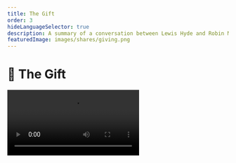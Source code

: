```yaml
---
title: The Gift
order: 3
hideLanguageSelector: true
description: A summary of a conversation between Lewis Hyde and Robin McKenna on The Gift as a phenomena and how we might use traditional interpretations in order to co-create more communal modern spaces based on ancient forms of exchange and relationship.
featuredImage: images/shares/giving.png
---
```


# 🎁 The Gift

<Video src="https://www.youtube-nocookie.com/embed/Kk2JVP-HKI8?start=240" />

> "One of the tragedies of modern life occurs when people go into aboriginal communities where 
there is a lively gift exchange and say, 'You know, logically, you could turn this into a 
commercial economy. If you just sold these things to one another, it would have the same 
effect.'' This destroys the community."

Perhaps we can reverse the above by building tools which allow us to present the commercial 
economy with the same dictum: "You know, logically, you could turn this into a gift economy. 
If you program reciprocal loops and recursive incentives, it would have the same effect," 
thereby discovering again what was [old community in new form](/learn/module-0/conversation/#old-gifts-anew)...

### How does this fit into Kernel?

There are many types of transactional exchange humans can enter into, and nearly all of them 
are required in a fully functional and healthy society. This talk has been selected because 
Lewis Hyde provides a balanced perspective on the place and importance of gift exchange within 
an economy, emphasizing the kinds of work and contexts in which it is most appropriate.

It should help you understand that this is not an idealistic module: it 
is [again a question of trade-offs](/learn/module-0/play-of-pattern/). The argument is not 
that we should abandon any kind of economic activity other than gift-giving; simply that gifts 
are the opposite extreme from purely commercial transactions and that we need to think carefully 
about where on the spectrum of possibility between our work best fits.

<Flash>

<Card>

Prompt: A healthy society requires what kind of economy: market or gift?

Both!

</Card>

</Flash>

## Brief

> I had been introduced to the anthropology of gift exchange as a kind of economy and it struck 
me almost immediately that this was a language which could be used to talk about the situation 
of creative artists.

Hyde talks about his own biography and the notion that poetry, in particular, might have a 
different economy and the series of [questions](/learn/module-2/better-questions) this led 
him to:

<Process>

Why don't creative artists earn a living the way lawyers, doctors and computer scientists do?

Why do many artists feel a barrier between their work and the commercial world?

The anthropology suggests that there is an ethic, and therefore a set of obligations, which 
come with a gift. So, if you are a gifted person and are born with talents that are clearly 
not just created by your own efforts, but have been endowed upon you, are there obligations 
that come with that, and things that you're supposed to do with your [gift](https://youtu.be/65IoNtMNlUk)?

Do communities have obligations to people who have been gifted in one way or another?

</Process>

### Connection, Circulation, Spirit

Hyde set out to read the anthropology, and many fairy tales and folk stories, about gift 
exchange. He came to three conclusions about gift-giving which differentiate it from market 
exchange.

<Process>

Gift giving **creates a connection** between [giver and receiver](/learn/module-7/giving/#receiving-gracefully). Gifts induce gratitude, 
and a consequent obligation towards relationship. This is the **cardinal difference** between 
gift and market exchange: part of the *great virtue of the marketplace is that there is no 
enduring connection*. Lewis gives as an example his travel to this presentation: his very 
mobility is enabled as a result of the _lack of relationships_ he needs to form. Gift exchange 
does not allow us to participate in this disconnected fashion. "This is a useful way to begin 
to think about the commerce of the creative spirit."

Gift exchange traditionally has much **wider circulations** than just that passed between 
two individuals, especially when gifts are given anonymously. Hyde quotes an Indian story of 
two women who decide to dispense with their alms-giving duties by only giving gifts to each 
other and who are consequently reincarnated as two wells with poisonous water. Another example 
is Thomas Hutchinson's phrase "Indian givers", arising from Puritan encounters with Native 
Americans who had a **different sense of what property is.** For these people, when you gave 
someone something, it wasn't theirs to keep: they had to pass it on. This perplexed the 
Puritans and so the phrase has come to mean someone who is insincere about gift-giving, but 
it *clearly means the opposite*: someone who understands the actual ethic of gift-giving, 
which is that **gifts flow through you, they are not yours to own**. You are their custodian. 
In fact, one functional definition of community is "a place where gift exchange can operate".

When property circulates as a gift, it **increases in value**, or it bestows **liveliness**. 
"There is some sense of increase, or of *something gaining life* as it circulates." Hyde talks 
about the fairy tale trope of being given seemingly worthless objects while traveling through 
the <Link to="https://youtu.be/GxVaxOco7kg?t=4307" >Land of Faerie</Link>, only to 
wake up the next morning and see that they are gold. "What seemed worthless in one community 
and state, turns out to be valuable in another community and state." The folktales tell of two 
responses: there are those who try to go back and get more, or figure out the price and cash 
in; and there are those who give the gift on. For the person who begins to count, to reckon 
the value of the gift; it turns back into ashes. For the other person, life becomes more lively. 
"There's a kind of trans-substantiation, or morality, implied in how you treat a gift." 
Like [Graeber](/learn/module-2/debt/#communal-credit), Hyde tells a Maori story in which the 
bounty of the forest from which you gather food is assumed to be a gift from nature and you 
must give part of it back to the forest, which is called "**feeding the spirit of the gift**. 
If you feed the spirit, all will stay lively and in motion".

</Process>

<Flash>

<Card>

Prompt: Gift-giving creates a \_\_\_\_\_\_\_\_\_\_ between giver and receiver.

Connection

</Card>

<Card>

Prompt: It has a wider \_\_\_\_\_\_\_\_\_\_\_ than just two individuals.

Circulation

</Card>

<Card>

Prompt: As property circulates in the form of gifts, it increases in value. That is, gift-giving bestows \_\_\_\_\_\_\_\_\_\_.

Liveliness

</Card>

<Card>

Prompt: Despite the Puritans' confusion, what is the actual ethic of gift-giving?

Gifts flow through you, they are not yours to own.

</Card>

</Flash>

### Poetic Gifts to Posterity

> There are poets whose lives matter to me; the fact that there are poets who have 
**given their life** to poetry matters to me; the fact that their work had entered my life was 
important and I felt gratitude towards these people for giving their lives to the work. 
Gratitude is a sign that, at some level, a gift has been given and received.

Many poets talk in this way about their practice. Eugenio Montale wrote in an essay about Dante:

> True poetry is always in the nature of a gift, in that it presupposes the dignity of its recipient.

Czeslaw Milosz wrote an essay about the different kinds of love described in Greek, in 
particular one type which is not often remembered: **storge**. This word denotes a tender care 
or affection uniting parents and children, and perhaps some teachers and their pupils. Milosz writes

> It is also not impossible that storge may be applied to the relationship between a poet and 
a generation of readers to come. Beneath the ambition to perfect one's art, without hope of 
being rewarded by contemporaries, lurks a magnanimity of gift-offering to posterity.

The idea that your work is not confined to the present moment and that you're working for some 
kind of larger, human world is wonderfully motivating. Lewis mentions a story about Bob Dylan 
from <Link to="https://www.goodreads.com/book/show/7800891-common-as-air">_Common As Air_</Link>, 
his book about creative cultural commons which we all co-own. When Dylan was 18, he was 
introduced by a friend to Woody Guthrie, who he quickly learnt to imitate perfectly. Dylan says:

> "Listening to Guthrie made me feel more like myself than ever before."   

> This is a perplexing statement, because [what is the self](/learn/module-4/self-enquiry) 
such that a young person would feel *like himself* in the presence of somebody else's art? 
It's as if that self is already present, but isn't brought to the surface until the art of 
some previous generation precipitates it [...] There is a feeling that there is a 
common <Link to="https://www.youtube.com/watch?v=Oohg3LZd898&t=1344s">Self</Link>, 
that the hyper-individualism we live with today is not a full enough story to explain how an 
artist becomes an artist and comes to practice with his or her gifts.

<Flash>

<Card>

Prompt: What is the fundamental sign that a gift has been given **and received**?

Gratitude.

</Card>

<Card>

Prompt: Giving a gift presupposes the \_\_\_\_\_\_\_ of its recipient. 

dignity.

</Card>

</Flash>

### Anonymous and Lively

Hyde continues this theme with a story about Pablo Neruda, who - as a boy - was gifted a 
unique toy sheep anonymously, through a hole in the fence. He responded with his most precious 
possession: a pine cone. Years later, he would write these haunting words:

> To feel the affection that comes from those unknown to us, who are watching over our sleep 
and our solitude, over our dangers and our weaknesses: that is something still greater and 
more beautiful because it widens out the boundaries of our being and unites all living things.

> This exchange brought home to me, for the first time, a precious idea: that all humanity is 
somehow together. It won't surprise you, then, that I have attempted to give something resiny, 
earth-like and fragrant - something like a pine cone - in exchange for human brotherhood [...]

> This small and mysterious exchange of gifts remained deep inside me, deep and indestructible, 
giving my poetry light.

This points to a particular category of gift-exchange: the anonymous one. Often we know who has 
given us a gift, so we have a directed sense of gratitude. Anonymity [widens the field](https://www.brainpickings.org/2019/07/07/the-spell-of-the-sensuous-david-abram/) within 
which gifts operate, because if there is no obligation for reciprocity, how do you best respond? 

> 💡 Gifts from beyond your sphere of influence can be given back beyond your sphere of influence.

<Flash>

<Card>

Prompt: Anonymous gifts must be given back to whom?

The more-than-human world.

</Card>

</Flash>

In almost all traditional gift-giving practices - as seen with the Maori practice of 'feeding 
the spirit of the gift' - the ultimate sphere of gift-giving is the bounty of nature herself, 
with regards to whom we all stand as recipients. In order to maintain and increase the value 
of the gifts we receive, we must treat them as gifts and give them on so that they remain 
*lively*. This is directly applicable to creative artists. May Sarton wrote:

> There is only one real deprivation, and that is not to be able to give one's gift to whom 
one loves the most. The gift turned inward, unable to be given, becomes a heavy burden, even 
sometimes a kind of poison. It is as though the flow of life were backed up.

Hyde also quotes the famous book *<Link to="https://www.goodreads.com/book/show/35476.Black_Elk_Speaks" >Black Elk Speaks</Link>*, 
which begins with dedication that illustrates how whatever wisdom Black Elk has **is not his**, 
and that - if you find it in his book - it is there to be given back to his ancestors.

> What is good in this book is given back to the six grandfathers.

This dedicated way of living contains a description of people who are "living the spirit of 
the gift", not trying to capitalize upon it, or bring it into the ego and claim it for their 
own. However, it is important to note that both are options and there is a negative side to 
gift-giving which can uphold oppressive structures and solidify - for instance - patriarchal 
power.

<Flash>

<Card>

Prompt: Feeding the spirit of the gift and giving it on ensures that it remains \_\_\_\_\_\_.

lively.

</Card>

</Flash>

### Tricky Trades

Hyde recalls *The Homeric Hymn to Hermes*, the original trickster, in which the key moment 
occurs when Hermes - having stolen Apollo's cattle, and being admonished by his mother - makes 
the point that if Zeus won't give him his due as an Olympian, he will steal it. All gift 
exchange communities are somewhat insular and, if you're excluded, your only practical option 
is to steal what you need. The key question is thus: *how does the outsider find a way in*?

There is another ancient Greek term which can help us here: the **hermion**, or gift of Hermes. 
It is the lucky find, the accident, the thing you stumble upon. It is the crossroads moment 
where two paths come together and, if you have the wit, you can make a work of art out of the 
accidental find. This is why cultivating serendipitous
, <Link to="https://www.brainpickings.org/2017/03/09/atom-and-archetype-pauli-jung/" >synchronous spaces</Link> is so important: they allow more and more outsiders to join the community of circulating gift exchange without resorting to theft.

<Flash>

<Card>

Prompt: By cultivating synchronous spaces with the [great gift of our time](/learn/module-7/scale-ability), we can find increasingly lucky ways to bring outsiders in and grow the \_\_\_\_\_\_\_\_\_ of circulating gift exchange.

community.

</Card>

</Flash>

### What Can We Do With All This?

> Just to become conscious of gift exchange is useful. To know that there is a spirit of the 
gift. To know there is a distinction between the 'connecting world' and the world that 
differentiates between people, and that we can choose to honour this spirit or not. To know we 
might have the kind of artistic practice which can initiate transformations in the soul; that 
can give us a taste of mystery and wilderness; that can help us bear our suffering; that can 
put us in touch with a kind of fertility which is not exhausted by using it up and that offers 
us a sense of an inhabitable world in which we have solidarity with what we take to be the 
source of our gifts.

> **To be conscious of this makes a difference**.

I will go a step further than Hyde: to ask what can be done with a gift and the knowledge of 
how it operates is to apply an alienating and utilitarian framework to something indigenous 
and [illegible](/learn/module-4/consensus/#legibility). It reminds me of Muriel Rukeyser:

> But there is one kind of knowledge — infinitely precious, time-resistant more than monuments, 
here to be passed between the generations in any way it may be: never to be used. And that is 
poetry.

or Steve Biko:

> A visitor to someone’s house is always met with the question ‘What can I do for you?’. This 
attitude to see people not as themselves but as agents for some particular function is foreign 
to us. We are not a suspicious race. We believe in the inherent goodness of man. We enjoy man 
for himself. We regard our living together not as an unfortunate mishap warranting endless 
competition among us but as a deliberate act of God to make us a community of brothers and 
sisters jointly involved in the quest for composite answers to the varied problems of life.

<Flash>

<Card>

Prompt: All Lewis Hyde is really asking us to do is to be what of gift exchange?

Conscious.

</Card>

</Flash>

### One Last Link

Gift-giving extends deeply into both history and the human psyche. If you enjoyed this talk, you can find perhaps the ultimate exposition on this particular issue in The Diamond Sutra, otherwise known as the _Paramparamita_:

> And again, O Subhûti, a Bodhisattva should [in such wise give his gift](https://www.youtube.com/watch?v=Pw2vxMRxF5o&t=4543s) for the benefit of all beings. And why? Because, O Subhûti, [the idea](/learn/module-1/meaning/#the-heart-of-it) of a being is no-idea. And those who are thus spoken of by the Tathâgata as all beings are indeed no-beings.

In this particular text, too, we find an extension of the complementary opposites we have been examining for throughout our shared work. Each end of the spectrum, and the infinite range of probability between them is an idea, and is therefore also what Buddha once called “no-idea”. So, we give our unique gift, we return our life whole-heartedly, in order to benefit all with whom we share it, never for a moment forgetting that - as long as we have in our minds any trace of the idea “all beings” - we cannot in truth give anything.

> “As _Prajna_ has been frequently the subject of discussion, I shall limit myself to the exposition of Dana, giving. It does not just mean giving in charity or otherwise something material in one’s possession as is usually understood when we talk of ‘giving’. It means anything going out of oneself, disseminating knowledge, helping people in difficulties of all kinds, creating arts, promoting industry and social welfare, sacrificing one’s life for a worthy cause and so on. But this, however noble, Buddhist philosophers would say, is not enough as long as a man harbors the idea of giving in one sense or another. The genuine giving consists in not cherishing any thought of anything going out of one’s hands and being received by anybody else; that is to say, **in the giving there must not be any thought of a giver or a receiver**, and of an object going through this transaction. When the giving goes on thus in Emptiness, it is the deed of _Dana_, the first Paramita, flowing directly out of _Prajna_, the final Paramita.” 
-- Daisetz Suzuki, [Zen and the Birds of Appetite](https://terebess.hu/zen/mesterek/Merton-birds-of-appetite.pdf)

<InfoBlock>

<Box>

**The Diamond Cutter**

![The Diamond Cutter](/images/ethereum.png)

<Aligner center>
<Button to="https://www.sacred-texts.com/bud/sbe49/sbe4929.htm">
    Read
</Button>
</Aligner>

</Box>

</InfoBlock>
